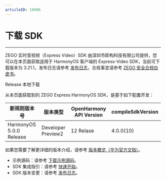 ```yaml
---
articleID: 19406
---
```

# 下载 SDK

- - -

ZEGO 实时音视频（Express Video）SDK 由深圳市即构科技有限公司提供，您可以在本页面获取适用于 HarmonyOS 客户端的 Express-Video SDK，当前可下载版本为 3.21.1，发布日志请参考 [发布日志](!DownloadSDK/Release_Notes)，合规事宜请参考 [ZEGO 安全合规白皮书](https://doc-zh.zego.im/article/16142)。

<Card title="Express-Video SDK v3.21.1" href="https://artifact-sdk.zego.im/rtc/ZegoExpressVideo/ohos/ZegoExpressVideo-ohos-shared-ets.zip">
Release 本地下载
</Card>

从本页面获取到的 ZEGO Express HarmonyOS SDK，是基于如下配置开发：

|新规则版本号|版本类型|OpenHarmony API Version|compileSdkVersion|
|--|--|--|--|
|HarmonyOS 5.0.0 Release|Developer Preview2|12 Relase|4.0.0(10)|

如果您需要了解更详细的版本介绍，请参考 [版本概览（华为官方文档）](https://developer.huawei.com/consumer/cn/doc/harmonyos-releases-V5/releasenotes-overview-0000001602419138-V5?catalogVersion=V5)。

<Note title="说明">
 
- 示例源码：请参考 [下载示例源码](!DownloadDemo/DownloadDemo)。
- SDK 集成指引：请参考 [快速开始](!Integration/SDK_Integration)。
- SDK 版本变更：请参考 [发布日志](!DownloadSDK/Release_Notes)。
</Note>







